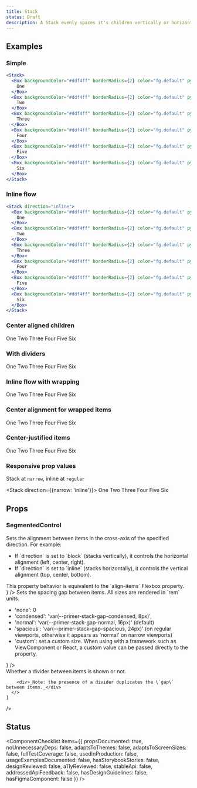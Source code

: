 ```yaml
---
title: Stack
status: Draft
description: A Stack evenly spaces it's children vertically or horizontally.
---
```


## Examples

### Simple

```jsx live drafts
<Stack>
  <Box backgroundColor="#ddf4ff" borderRadius={2} color="fg.default" py={1} px={3}>
    One
  </Box>
  <Box backgroundColor="#ddf4ff" borderRadius={2} color="fg.default" py={1} px={3}>
    Two
  </Box>
  <Box backgroundColor="#ddf4ff" borderRadius={2} color="fg.default" py={1} px={3}>
    Three
  </Box>
  <Box backgroundColor="#ddf4ff" borderRadius={2} color="fg.default" py={1} px={3}>
    Four
  </Box>
  <Box backgroundColor="#ddf4ff" borderRadius={2} color="fg.default" py={1} px={3}>
    Five
  </Box>
  <Box backgroundColor="#ddf4ff" borderRadius={2} color="fg.default" py={1} px={3}>
    Six
  </Box>
</Stack>
```

### Inline flow

```jsx live drafts
<Stack direction="inline">
  <Box backgroundColor="#ddf4ff" borderRadius={2} color="fg.default" py={1} px={3}>
    One
  </Box>
  <Box backgroundColor="#ddf4ff" borderRadius={2} color="fg.default" py={1} px={3}>
    Two
  </Box>
  <Box backgroundColor="#ddf4ff" borderRadius={2} color="fg.default" py={1} px={3}>
    Three
  </Box>
  <Box backgroundColor="#ddf4ff" borderRadius={2} color="fg.default" py={1} px={3}>
    Four
  </Box>
  <Box backgroundColor="#ddf4ff" borderRadius={2} color="fg.default" py={1} px={3}>
    Five
  </Box>
  <Box backgroundColor="#ddf4ff" borderRadius={2} color="fg.default" py={1} px={3}>
    Six
  </Box>
</Stack>
```

### Center aligned children

<Stack align="center">
  <Box backgroundColor="#ddf4ff" borderRadius={2} color="fg.default" py={1} px={3}>
    One
  </Box>
  <Box backgroundColor="#ddf4ff" borderRadius={2} color="fg.default" py={1} px={3}>
    Two
  </Box>
  <Box backgroundColor="#ddf4ff" borderRadius={2} color="fg.default" py={1} px={3}>
    Three
  </Box>
  <Box backgroundColor="#ddf4ff" borderRadius={2} color="fg.default" py={1} px={3}>
    Four
  </Box>
  <Box backgroundColor="#ddf4ff" borderRadius={2} color="fg.default" py={1} px={3}>
    Five
  </Box>
  <Box backgroundColor="#ddf4ff" borderRadius={2} color="fg.default" py={1} px={3}>
    Six
  </Box>
</Stack>

### With dividers

<Stack showDivider>
  <Box backgroundColor="#ddf4ff" borderRadius={2} color="fg.default" py={1} px={3}>
    One
  </Box>
  <Box backgroundColor="#ddf4ff" borderRadius={2} color="fg.default" py={1} px={3}>
    Two
  </Box>
  <Box backgroundColor="#ddf4ff" borderRadius={2} color="fg.default" py={1} px={3}>
    Three
  </Box>
  <Box backgroundColor="#ddf4ff" borderRadius={2} color="fg.default" py={1} px={3}>
    Four
  </Box>
  <Box backgroundColor="#ddf4ff" borderRadius={2} color="fg.default" py={1} px={3}>
    Five
  </Box>
  <Box backgroundColor="#ddf4ff" borderRadius={2} color="fg.default" py={1} px={3}>
    Six
  </Box>
</Stack>

### Inline flow with wrapping

<Stack direction="inline" wrap="wrap">
  <Box backgroundColor="#ddf4ff" borderRadius={2} color="fg.default" py={1} px={3}>
    One
  </Box>
  <Box backgroundColor="#ddf4ff" borderRadius={2} color="fg.default" py={1} px={3}>
    Two
  </Box>
  <Box backgroundColor="#ddf4ff" borderRadius={2} color="fg.default" py={1} px={3}>
    Three
  </Box>
  <Box backgroundColor="#ddf4ff" borderRadius={2} color="fg.default" py={1} px={3}>
    Four
  </Box>
  <Box backgroundColor="#ddf4ff" borderRadius={2} color="fg.default" py={1} px={3}>
    Five
  </Box>
  <Box backgroundColor="#ddf4ff" borderRadius={2} color="fg.default" py={1} px={3}>
    Six
  </Box>
</Stack>

### Center alignment for wrapped items

<Stack align="start" alignWrap="center" direction="inline" wrap="wrap">
  <Box backgroundColor="#ddf4ff" borderRadius={2} color="fg.default" py={1} px={3}>
    One
  </Box>
  <Box backgroundColor="#ddf4ff" borderRadius={2} color="fg.default" py={1} px={3}>
    Two
  </Box>
  <Box backgroundColor="#ddf4ff" borderRadius={2} color="fg.default" py={1} px={3}>
    Three
  </Box>
  <Box backgroundColor="#ddf4ff" borderRadius={2} color="fg.default" py={1} px={3}>
    Four
  </Box>
  <Box backgroundColor="#ddf4ff" borderRadius={2} color="fg.default" py={1} px={3}>
    Five
  </Box>
  <Box backgroundColor="#ddf4ff" borderRadius={2} color="fg.default" py={1} px={3}>
    Six
  </Box>
</Stack>

### Center-justified items

<Stack spread="center" direction="inline" wrap="wrap">
  <Box backgroundColor="#ddf4ff" borderRadius={2} color="fg.default" py={1} px={3}>
    One
  </Box>
  <Box backgroundColor="#ddf4ff" borderRadius={2} color="fg.default" py={1} px={3}>
    Two
  </Box>
  <Box backgroundColor="#ddf4ff" borderRadius={2} color="fg.default" py={1} px={3}>
    Three
  </Box>
  <Box backgroundColor="#ddf4ff" borderRadius={2} color="fg.default" py={1} px={3}>
    Four
  </Box>
  <Box backgroundColor="#ddf4ff" borderRadius={2} color="fg.default" py={1} px={3}>
    Five
  </Box>
  <Box backgroundColor="#ddf4ff" borderRadius={2} color="fg.default" py={1} px={3}>
    Six
  </Box>
</Stack>

### Responsive prop values

Stack at `narrow`, inline at `regular`

<Stack direction={{narrow: 'inline'}}>
  <Box backgroundColor="#ddf4ff" borderRadius={2} color="fg.default" py={1} px={3}>
    One
  </Box>
  <Box backgroundColor="#ddf4ff" borderRadius={2} color="fg.default" py={1} px={3}>
    Two
  </Box>
  <Box backgroundColor="#ddf4ff" borderRadius={2} color="fg.default" py={1} px={3}>
    Three
  </Box>
  <Box backgroundColor="#ddf4ff" borderRadius={2} color="fg.default" py={1} px={3}>
    Four
  </Box>
  <Box backgroundColor="#ddf4ff" borderRadius={2} color="fg.default" py={1} px={3}>
    Five
  </Box>
  <Box backgroundColor="#ddf4ff" borderRadius={2} color="fg.default" py={1} px={3}>
    Six
  </Box>
</Stack>

## Props

### SegmentedControl

<PropsTable>
  <PropsTableRow
    name="align"
    type="'stretch' | 'start' | 'center' | 'end' | 'baseline' |
    {
      narrow: 'stretch' | 'start' | 'center' | 'end' | 'baseline',
      regular: 'stretch' | 'start' | 'center' | 'end' | 'baseline'
    }"
    defaultValue="'stretch'"
    description={
      <>
        <span>Sets the alignment between items in the cross-axis of the specified direction. For example:</span>
        <ul>
          <li>
            If `direction` is set to `block` (stacks vertically), it controls the horizontal alignment (left, center,
            right).
          </li>
          <li>
            If `direction` is set to `inline` (stacks horizontally), it controls the vertical alignment (top, center,
            bottom).
          </li>
        </ul>
        <div>This property behavior is equivalent to the `align-items` Flexbox property.</div>
      </>
    }
  />
  <PropsTableRow
    name="alignWrap"
    type="'start' | 'center' | 'end' | 'distribute' | 'distributeEvenly' |
    {
      narrow: 'start' | 'center' | 'end' | 'distribute' | 'distributeEvenly',
      regular: 'start' | 'center' | 'end' | 'distribute' | 'distributeEvenly'
    }"
    defaultValue="'start'"
    description="Sets how stack lines are distributed, if they `wrap` into multiple lines. This has equivalent behavior to the `align-content` Flexbox property."
  />
  <PropsTableRow
    name="direction"
    type="'inline' | 'block' |
    {
      narrow: 'inline' | 'block',
      regular: 'inline' | 'block'
    }"
    defaultValue="'block'"
    description="Sets how elements inside `Stack` are placed, either horizontally (`inline`) or vertically (`block`). This property follows the writing mode."
  />
  <PropsTableRow
    name="gap"
    type="'none' | 'condensed' | 'normal' | 'spacious' |
    {
      narrow: 'none' | 'condensed' | 'normal' | 'spacious',
      regular: 'none' | 'condensed' | 'normal' | 'spacious'
    }"
    defaultValue="'normal'"
    description={
      <div>
        <span>Sets the spacing gap between items. All sizes are rendered in `rem` units.</span>
        <ul>
          <li>'none': 0</li>
          <li>'condensed': 'var(--primer-stack-gap-condensed, 8px)',</li>
          <li>'normal': 'var(--primer-stack-gap-normal, 16px)' (default)</li>
          <li>
            'spacious': 'var(--primer-stack-gap-spacious, 24px)' (on regular viewports, otherwise it appears as 'normal'
            on narrow viewports)
          </li>
          <li>
            'custom': set a custom size. When using with a framework such as ViewComponent or React, a custom value can
            be passed directly to the property.
          </li>
        </ul>
      </div>
    }
  />
  <PropsTableRow
    name="spread"
    type="'start' | 'center' | 'end' | 'distribute' | 'distributeEvenly' |
    {
      narrow: 'start' | 'center' | 'end' | 'distribute' | 'distributeEvenly',
      regular: 'start' | 'center' | 'end' | 'distribute' | 'distributeEvenly'
    }"
    defaultValue="'start'"
    description="Sets how stack lines are distributed, if they `wrap` into multiple lines. This has equivalent behavior to the `align-content` Flexbox property."
  />
  <PropsTableRow
    name="wrap"
    type="'wrap' | 'nowrap' |
    {
      narrow: 'wrap' | 'nowrap',
      regular: 'wrap' | 'nowrap'
    }"
    defaultValue="'nowrap'"
    description="Sets whether items are forced onto one line or can wrap onto multiple lines."
  />
  <PropsTableRow
    name="showDivider"
    type="boolean |
    {
      narrow: boolean,
      regular: boolean
    }"
    defaultValue="'nowrap'"
    description={
      <>
        <div>Whether a divider between items is shown or not.</div>

        <div>_Note: the presence of a divider duplicates the \`gap\` between items._</div>
      </>
    }

/>

</PropsTable>

## Status

<ComponentChecklist
  items={{
    propsDocumented: true,
    noUnnecessaryDeps: false,
    adaptsToThemes: false,
    adaptsToScreenSizes: false,
    fullTestCoverage: false,
    usedInProduction: false,
    usageExamplesDocumented: false,
    hasStorybookStories: false,
    designReviewed: false,
    a11yReviewed: false,
    stableApi: false,
    addressedApiFeedback: false,
    hasDesignGuidelines: false,
    hasFigmaComponent: false
  }}
/>
